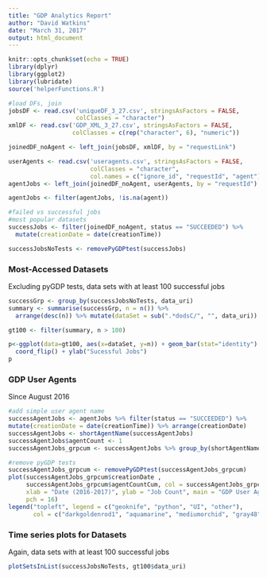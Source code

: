 ```yaml
---
title: "GDP Analytics Report"
author: "David Watkins"
date: "March 31, 2017"
output: html_document
---
```


```r
knitr::opts_chunk$set(echo = TRUE)
library(dplyr)
library(ggplot2)
library(lubridate)
source('helperFunctions.R')

#load DFs, join
jobsDF <- read.csv('uniqueDF_3_27.csv', stringsAsFactors = FALSE,
                   colClasses = "character")
xmlDF <- read.csv('GDP_XML_3_27.csv', stringsAsFactors = FALSE, 
                  colClasses = c(rep("character", 6), "numeric"))

joinedDF_noAgent <- left_join(jobsDF, xmlDF, by = "requestLink") 

userAgents <- read.csv('useragents.csv', stringsAsFactors = FALSE, 
                       colClasses = "character", 
                       col.names = c("ignore_id", "requestId", "agent"))
agentJobs <- left_join(joinedDF_noAgent, userAgents, by = "requestId")

agentJobs <- filter(agentJobs, !is.na(agent))

#failed vs successful jobs
#most popular datasets
successJobs <- filter(joinedDF_noAgent, status == "SUCCEEDED") %>% 
  mutate(creationDate = date(creationTime))

successJobsNoTests <- removePyGDPtest(successJobs)

```

### Most-Accessed Datasets
Excluding pyGDP tests, data sets with at least 100 successful jobs
```r
successGrp <- group_by(successJobsNoTests, data_uri)
summary <- summarise(successGrp, n = n()) %>% 
  arrange(desc(n)) %>% mutate(dataSet = sub(".*dodsC/", "", data_uri))

gt100 <- filter(summary, n > 100)

p<-ggplot(data=gt100, aes(x=dataSet, y=n)) + geom_bar(stat="identity") +
  coord_flip() + ylab("Sucessful Jobs")
p
```

### GDP User Agents
Since August 2016

```r
#add simple user agent name
successAgentJobs <- agentJobs %>% filter(status == "SUCCEEDED") %>% 
mutate(creationDate = date(creationTime)) %>% arrange(creationDate)
successAgentJobs <- shortAgentName(successAgentJobs)
successAgentJobs$agentCount <- 1
successAgentJobs_grpcum <- successAgentJobs %>% group_by(shortAgentName) %>% mutate(agentCountCum = cumsum(agentCount)) 

#remove pyGDP tests
successAgentJobs_grpcum <- removePyGDPtest(successAgentJobs_grpcum)
plot(successAgentJobs_grpcum$creationDate , 
     successAgentJobs_grpcum$agentCountCum, col = successAgentJobs_grpcum$color, 
     xlab = "Date (2016-2017)", ylab = "Job Count", main = "GDP User Agents", 
     pch = 16)
legend("topleft", legend = c("geoknife", "python", "UI", "other"), 
       col = c("darkgoldenrod1", "aquamarine", "mediumorchid", "gray48"), pch = 16)
```

### Time series plots for Datasets
Again, data sets with at least 100 successful jobs
```r
plotSetsInList(successJobsNoTests, gt100$data_uri)
```

